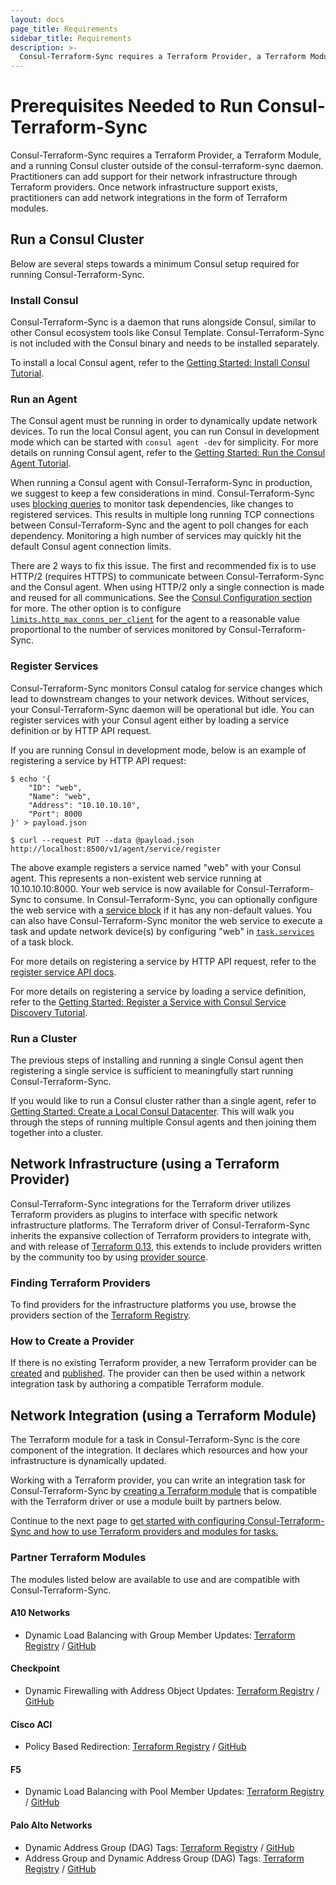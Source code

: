 ```yaml
---
layout: docs
page_title: Requirements
sidebar_title: Requirements
description: >-
  Consul-Terraform-Sync requires a Terraform Provider, a Terraform Module, and a running Consul cluster outside of the consul-terraform-sync daemon.
---
```


# Prerequisites Needed to Run Consul-Terraform-Sync

Consul-Terraform-Sync requires a Terraform Provider, a Terraform Module, and a running Consul cluster outside of the consul-terraform-sync daemon. Practitioners can add support for their network infrastructure through Terraform providers. Once network infrastructure support exists, practitioners can add network integrations in the form of Terraform modules.

## Run a Consul Cluster

Below are several steps towards a minimum Consul setup required for running Consul-Terraform-Sync.

### Install Consul

Consul-Terraform-Sync is a daemon that runs alongside Consul, similar to other Consul ecosystem tools like Consul Template. Consul-Terraform-Sync is not included with the Consul binary and needs to be installed separately.

To install a local Consul agent, refer to the [Getting Started: Install Consul Tutorial](https://learn.hashicorp.com/tutorials/consul/get-started-install).

### Run an Agent

The Consul agent must be running in order to dynamically update network devices. To run the local Consul agent, you can run Consul in development mode which can be started with `consul agent -dev` for simplicity. For more details on running Consul agent, refer to the [Getting Started: Run the Consul Agent Tutorial](https://learn.hashicorp.com/tutorials/consul/get-started-agent?in=consul/getting-started).

When running a Consul agent with Consul-Terraform-Sync in production, we suggest to keep a few considerations in mind. Consul-Terraform-Sync uses [blocking queries](/api/features/blocking) to monitor task dependencies, like changes to registered services. This results in multiple long running TCP connections between Consul-Terraform-Sync and the agent to poll changes for each dependency. Monitoring a high number of services may quickly hit the default Consul agent connection limits.

There are 2 ways to fix this issue. The first and recommended fix is to use HTTP/2 (requires HTTPS) to communicate between Consul-Terraform-Sync and the Consul agent. When using HTTP/2 only a single connection is made and reused for all communications. See the [Consul Configuration section](/docs/nia/configuration#consul) for more. The other option is to configure [`limits.http_max_conns_per_client`](/docs/agent/options#http_max_conns_per_client) for the agent to a reasonable value proportional to the number of services monitored by Consul-Terraform-Sync.

### Register Services

Consul-Terraform-Sync monitors Consul catalog for service changes which lead to downstream changes to your network devices. Without services, your Consul-Terraform-Sync daemon will be operational but idle. You can register services with your Consul agent either by loading a service definition or by HTTP API request.

If you are running Consul in development mode, below is an example of registering a service by HTTP API request:

```shell-session
$ echo '{
    "ID": "web",
    "Name": "web",
    "Address": "10.10.10.10",
    "Port": 8000
}' > payload.json

$ curl --request PUT --data @payload.json http://localhost:8500/v1/agent/service/register
```

The above example registers a service named "web" with your Consul agent. This represents a non-existent web service running at 10.10.10.10:8000. Your web service is now available for Consul-Terraform-Sync to consume. In Consul-Terraform-Sync, you can optionally configure the web service with a [service block](/docs/nia/configuration#service) if it has any non-default values. You can also have Consul-Terraform-Sync monitor the web service to execute a task and update network device(s) by configuring "web" in [`task.services`](/docs/nia/configuration#services) of a task block.

For more details on registering a service by HTTP API request, refer to the [register service API docs](https://www.consul.io/api-docs/agent/service#register-service).

For more details on registering a service by loading a service definition, refer to the [Getting Started: Register a Service with Consul Service Discovery Tutorial](https://learn.hashicorp.com/tutorials/consul/get-started-service-discovery?in=consul/getting-started).

### Run a Cluster

The previous steps of installing and running a single Consul agent then registering a single service is sufficient to meaningfully start running Consul-Terraform-Sync.

If you would like to run a Consul cluster rather than a single agent, refer to [Getting Started: Create a Local Consul Datacenter](https://learn.hashicorp.com/tutorials/consul/get-started-create-datacenter?in=consul/getting-started). This will walk you through the steps of running multiple Consul agents and then joining them together into a cluster.

## Network Infrastructure (using a Terraform Provider)

Consul-Terraform-Sync integrations for the Terraform driver utilizes Terraform providers as plugins to interface with specific network infrastructure platforms. The Terraform driver of Consul-Terraform-Sync inherits the expansive collection of Terraform providers to integrate with, and with release of [Terraform 0.13](https://www.hashicorp.com/blog/announcing-hashicorp-terraform-0-13/), this extends to include providers written by the community too by using [provider source](https://www.hashicorp.com/blog/adding-provider-source-to-hashicorp-terraform/).

### Finding Terraform Providers

To find providers for the infrastructure platforms you use, browse the providers section of the [Terraform Registry](https://registry.terraform.io/browse/providers).

### How to Create a Provider

If there is no existing Terraform provider, a new Terraform provider can be [created](https://learn.hashicorp.com/tutorials/terraform/provider-setup) and [published](https://www.terraform.io/docs/registry/providers/publishing.html). The provider can then be used within a network integration task by authoring a compatible Terraform module.

## Network Integration (using a Terraform Module)

The Terraform module for a task in Consul-Terraform-Sync is the core component of the integration. It declares which resources and how your infrastructure is dynamically updated.

Working with a Terraform provider, you can write an integration task for Consul-Terraform-Sync by [creating a Terraform module](/docs/nia/terraform-modules) that is compatible with the Terraform driver or use a module built by partners below.

Continue to the next page to [get started with configuring Consul-Terraform-Sync and how to use Terraform providers and modules for tasks.](/docs/nia/installation/configure)

### Partner Terraform Modules

The modules listed below are available to use and are compatible with Consul-Terraform-Sync.

#### A10 Networks

- Dynamic Load Balancing with Group Member Updates: [Terraform Registry](https://registry.terraform.io/modules/a10networks/service-group-sync-nia/thunder/latest) / [GitHub](https://github.com/a10networks/terraform-thunder-service-group-sync-nia)

#### Checkpoint

- Dynamic Firewalling with Address Object Updates: [Terraform Registry](https://registry.terraform.io/modules/CheckPointSW/dynobj-nia/checkpoint/latest) / [GitHub](https://github.com/CheckPointSW/terraform-checkpoint-dynobj-nia)

#### Cisco ACI

- Policy Based Redirection: [Terraform Registry](https://registry.terraform.io/modules/CiscoDevNet/autoscaling-nia/aci/latest) / [GitHub](https://github.com/CiscoDevNet/terraform-aci-autoscaling-nia)

#### F5

- Dynamic Load Balancing with Pool Member Updates: [Terraform Registry](https://registry.terraform.io/modules/f5devcentral/app-consul-sync-nia/bigip/latest) / [GitHub](https://github.com/f5devcentral/terraform-bigip-app-consul-sync-nia)

#### Palo Alto Networks

- Dynamic Address Group (DAG) Tags: [Terraform Registry](https://registry.terraform.io/modules/PaloAltoNetworks/dag-nia/panos/latest) / [GitHub](https://github.com/PaloAltoNetworks/terraform-panos-dag-nia)
- Address Group and Dynamic Address Group (DAG) Tags: [Terraform Registry](https://registry.terraform.io/modules/PaloAltoNetworks/ag-dag-nia/panos/latest) / [GitHub](https://github.com/PaloAltoNetworks/terraform-panos-ag-dag-nia)
